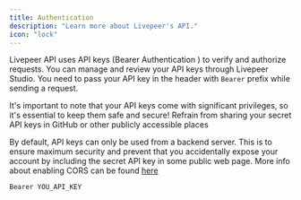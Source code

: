 ```yaml
---
title: Authentication
description: "Learn more about Livepeer's API."
icon: "lock"
---
```


Livepeer API uses API keys (Bearer Authentication ) to verify and authorize requests. You can manage and review your API keys through Livepeer Studio. You need to pass your API key in the header with `Bearer` prefix while sending a request.

It's important to note that your API keys come with significant privileges, so it's essential to keep them safe and secure! Refrain from sharing your secret API keys in GitHub or other publicly accessible places

By default, API keys can only be used from a backend server. This is to ensure maximum security and prevent that you accidentally expose your account by including the secret API key in some public web page. More info about enabling CORS can be found [here](https://developer.mozilla.org/en-US/docs/Web/HTTP/CORS)

```
Bearer YOU_API_KEY
```
